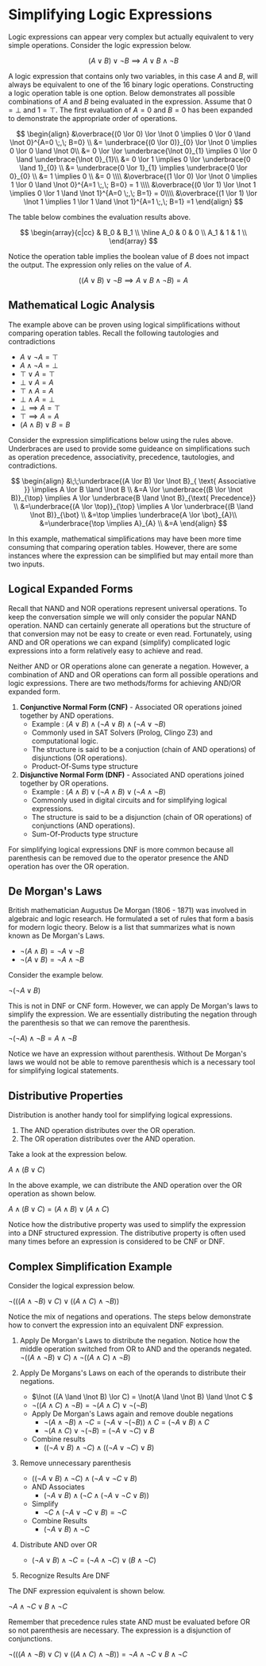 # Simplifying Logic Expressions 

Logic expressions can appear very complex but actually equivalent to very simple operations.  Consider the logic expression below.

$$(A \lor B) \lor \lnot B \implies A \lor B \land \lnot B$$

A logic expression that contains only two variables, in this case $A$ and $B$, will always be equivalent to one of the 16 binary logic operations. Constructing a logic operation table is one option.  Below demonstrates all possible combinations of $A$ and $B$ being evaluated in the expression. Assume that $0=\bot$ and $1 = \top$.  The first evaluation of $A=0$ and $B=0$ has been expanded to demonstrate the appropriate order of operations.

$$
\begin{align}
&\overbrace{(0 \lor 0) \lor \lnot 0 \implies 0 \lor 0 \land \lnot 0}^{A=0 \;,\; B=0} \\
&= \underbrace{(0 \lor 0)}_{0} \lor \lnot 0 \implies 0 \lor 0 \land \lnot 0\\
&= 0 \lor \lor \underbrace{\lnot 0}_{1} \implies 0 \lor 0 \land \underbrace{\lnot 0}_{1}\\
&= 0 \lor 1 \implies 0 \lor \underbrace{0 \land 1}_{0} \\
&= \underbrace{0 \lor 1}_{1} \implies \underbrace{0 \lor 0}_{0} \\
&= 1 \implies 0 \\
&= 0 \\\\
&\overbrace{(1 \lor 0) \lor \lnot 0 \implies 1 \lor 0 \land \lnot 0}^{A=1 \;,\; B=0} = 1 \\\\
&\overbrace{(0 \lor 1) \lor \lnot 1 \implies 0 \lor 1 \land \lnot 1}^{A=0 \;,\; B=1} = 0\\\\
&\overbrace{(1 \lor 1) \lor \lnot 1 \implies 1 \lor 1 \land \lnot 1}^{A=1 \;,\; B=1} =1
\end{align}
$$

The table below combines the evaluation results above.

$$
\begin{array}{c|cc}
 & B_0 & B_1 \\
\hline
A_0 & 0 & 0 \\
A_1 & 1 & 1 \\
\end{array}
$$

Notice the operation table implies the boolean value of $B$ does not impact the output.  The expression only relies on the value of $A$.

$$((A \lor B) \lor \lnot B \implies A \lor B \land \lnot B) = A$$

## Mathematical Logic Analysis 

The example above can be proven using logical simplifications without comparing operation tables.  Recall the following tautologies and contradictions

* $A \lor \lnot A = \top$
* $A \land \lnot A = \bot$
* $\top \lor A = \top$
* $\bot \lor A = A$
* $\top \land A = A$
* $\bot \land A = \bot$
* $\bot \implies A = \top$
* $\top \implies A = A$
* $(A \land B) \lor B = B$

Consider the expression simplifications below using the rules above. Underbraces are used to provide some guideance on simplifications such as operation precedence, associativity, precedence, tautologies, and contradictions.

$$
\begin{align}
&\;\;\underbrace{(A \lor B) \lor \lnot B}_{ \text{ Associative }} \implies A \lor B \land \lnot B \\
&=A \lor \underbrace{(B \lor \lnot B)}_{\top} \implies A \lor \underbrace{B \land \lnot B}_{\text{ Precedence}} \\
&=\underbrace{(A \lor \top)}_{\top} \implies A \lor \underbrace{(B \land \lnot B)}_{\bot} \\
&=\top \implies \underbrace{A \lor \bot}_{A}\\
&=\underbrace{\top \implies A}_{A} \\
&=A
\end{align}
$$

In this example, mathematical simplifications may have been more time consuming that comparing operation tables.  However, there are some instances where the expression can be simplified but may entail more than two inputs.

## Logical Expanded Forms 

Recall that NAND and NOR operations represent universal operations. To keep the conversation simple we will only consider the popular NAND operation. NAND can certainly generate all operations but the structure of that conversion may not be easy to create or even read.  Fortunately, using AND and OR operations we can expand (simplify) complicated logic expressions into a form relatively easy to achieve and read. 

Neither AND or OR operations alone can generate a negation.  However, a combination of AND and OR operations can form all possible operations and logic expressions.  There are two methods/forms for achieving AND/OR expanded form.

1. **Conjunctive Normal Form (CNF)** - Associated OR operations joined together by AND operations.
    * Example : $(A \lor B) \land (\lnot A \lor B) \land (\lnot A \lor \lnot B)$
    * Commonly used in SAT Solvers (Prolog, Clingo Z3) and computational logic.
    * The structure is said to be a conjuction (chain of AND operations) of disjunctions (OR operations).
    * Product-Of-Sums type structure
2. **Disjunctive Normal Form (DNF)** - Associated AND operations joined together by OR operations.
    * Example : $(A \land B) \lor (\lnot A \land B) \lor (\lnot A \land \lnot B)$
    * Commonly used in digital circuits and for simplifying logical expressions.
    * The structure is said to be a disjunction (chain of OR operations) of conjunctions (AND operations).
    * Sum-Of-Products type structure

For simplifying logical expressions DNF is more common because all parenthesis can be removed due to the operator presence the AND operation has over the OR operation.

## De Morgan's Laws

British mathematician Augustus De Morgan (1806 - 1871) was involved in algebraic and logic research.  He formulated a set of rules that form a basis for modern logic theory.  Below is a list that summarizes what is nown known as De Morgan's Laws.

* $\lnot ( A \land B) = \lnot A \lor \lnot B$
* $\lnot ( A \lor B) = \lnot A \land \lnot B$

Consider the example below. 

$\lnot ( \lnot A \lor B)$

This is not in DNF or CNF form.  However, we can apply De Morgan's laws to simplify the expression. We are essentially distributing the negation through the parenthesis so that we can remove the parenthesis.

$\lnot (\lnot A) \land \lnot B = A \land \lnot B$

Notice we have an expression without parenthesis.  Without De Morgan's laws we would not be able to remove parenthesis which is a necessary tool for simplifying logical statements.

## Distributive Properties

Distribution is another handy tool for simplifying logical expressions.  

1. The AND operation distributes over the OR operation.
2. The OR operation distributes over the AND operation.

Take a look at the expression  below. 

$A \land (B \lor C)$

In the above example, we can distribute the AND operation over the OR operation as shown below. 

$A \land (B \lor C) = (A \land B) \lor (A \land C)$

Notice how the distributive property was used to simplify the expression into a DNF structured expression.  The distributive property  is often used many times before an expression is considered to be CNF or DNF.

## Complex Simplification Example 

Consider the logical expression below.

$\lnot \left( \left( \left(A \land \lnot B \right) \lor C \right) \lor \left( \left( A \land C \right) \land \lnot B \right) \right)$

Notice the mix of negations and operations.  The steps below demonstrate how to convert the expression into an equivalent DNF expression.

1. Apply De Morgan's Laws to distribute the negation. Notice how the middle operation switched from OR to AND and the operands negated.
$\lnot ((A \land \lnot B) \lor C) \land \lnot ((A \land C) \land \lnot B)$
2. Apply De Morgans's Laws on each of the operands to distribute their negations. 
    * $\lnot ((A \land \lnot B) \lor C) = \lnot(A \land \lnot B) \land \lnot C $
    * $\lnot ((A \land C) \land \lnot B) = \lnot(A \land C) \lor \lnot ( \lnot B)$
    * Apply De Morgan's Laws again and remove double negations
        * $\lnot(A \land \lnot B) \land \lnot C = (\lnot A \lor \lnot(\lnot B)) \land C  = (\lnot A \lor B) \land C$
        * $\lnot(A \land C) \lor \lnot ( \lnot B) = (\lnot A \lor \lnot C) \lor B$
    * Combine results 
        * $((\lnot A \lor B) \land \lnot C) \land ((\lnot A \lor \lnot C) \lor B)$
3. Remove unnecessary parenthesis 
    * $((\lnot A \lor  B) \land \lnot C) \land (\lnot A \lor \lnot C \lor B)$
    * AND Associates
        * $(\lnot A \lor  B) \land (\lnot C \land (\lnot A \lor \lnot C \lor B))$
    * Simplify  
        * $\lnot C \land (\lnot A \lor \lnot C \lor B) = \lnot C$
    * Combine Results 
        * $(\lnot A \lor  B) \land \lnot C$
4. Distribute AND over OR 
    * $(\lnot A \lor  B) \land \lnot C = (\lnot A \land \lnot C) \lor (B \land \lnot C)$

5. Recognize Results Are DNF 

The DNF expression equivalent is shown below. 

$\lnot A \land \lnot C \lor B \land \lnot C$

Remember that precedence rules state AND must be evaluated before OR so not parenthesis are necessary.  The expression is a disjunction of conjunctions.


$\lnot \left( \left( \left(A \land \lnot B \right) \lor C \right) \lor \left( \left( A \land C \right) \land \lnot B \right) \right) = \lnot A \land \lnot C \lor B \land \lnot C$